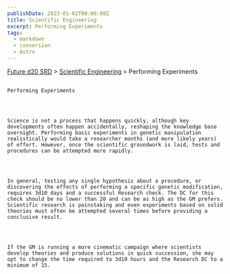 ```yaml
---
publishDate: 2023-01-02T00:00:00Z
title: Scientific Engineering
excerpt: Performing Experiments
tags:
  - markdown
  - conversion
  - Astro
---
```







[Future d20 SRD](/#futureD20)
     > [Scientific Engineering](future-d20-srd-scientific-engineering-index)
     > Performing Experiments
    




## 
    Performing Experiments
   



    Science is not a process that happens quickly, although key developments often happen accidentally, reshaping the knowledge base overnight. Performing basic experiments in genetic manipulation realistically would take a researcher months (and more likely years) of effort. However, once the scientific groundwork is laid, tests and procedures can be attempted more rapidly.
   



    In general, testing any single hypothesis about a procedure, or discovering the effects of performing a specific genetic modification, requires 3d10 days and a successful Research check. The DC for this check should be no lower than 20 and can be as high as the GM prefers. Scientific research is painstaking and even experiments based on solid theories must often be attempted several times before providing a conclusive result.
   



    If the GM is running a more cinematic campaign where scientists develop theories and produce solutions in quick succession, she may opt to change the time required to 3d10 hours and the Research DC to a minimum of 15.
   





